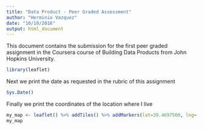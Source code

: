 ```yaml
---
title: "Data Product - Peer Graded Assessment"
author: "Herminio Vazquez"
date: "10/10/2016"
output: html_document
---
```


This document contains the submission for the first peer graded assignment in the Coursera course of Building Data Products from John Hopkins University.

```r
library(leaflet)
```

Next we print the date as requested in the rubric of this assignment
```r
Sys.Date()
```

Finally we print the coordinates of the location where I live

``` r
my_map <- leaflet() %>% addTiles() %>% addMarkers(lat=39.4697500, lng=-0.3773900, popup="Herminio's City")
my_map
```